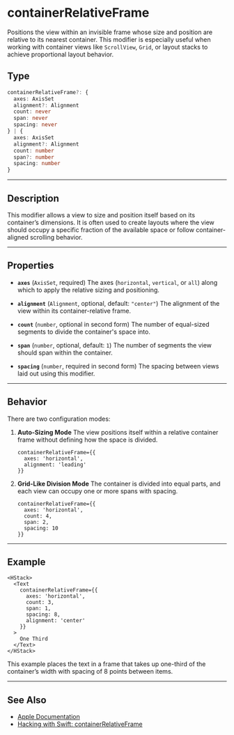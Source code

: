 # containerRelativeFrame 

Positions the view within an invisible frame whose size and position are relative to its nearest container. This modifier is especially useful when working with container views like `ScrollView`, `Grid`, or layout stacks to achieve proportional layout behavior.

## Type

```ts
containerRelativeFrame?: {
  axes: AxisSet
  alignment?: Alignment
  count: never
  span: never
  spacing: never
} | {
  axes: AxisSet
  alignment?: Alignment
  count: number
  span?: number
  spacing: number
}
```

---

## Description

This modifier allows a view to size and position itself based on its container’s dimensions. It is often used to create layouts where the view should occupy a specific fraction of the available space or follow container-aligned scrolling behavior.

---

## Properties

* **`axes`** (`AxisSet`, required)
  The axes (`horizontal`, `vertical`, or `all`) along which to apply the relative sizing and positioning.

* **`alignment`** (`Alignment`, optional, default: `"center"`)
  The alignment of the view within its container-relative frame.

* **`count`** (`number`, optional in second form)
  The number of equal-sized segments to divide the container's space into.

* **`span`** (`number`, optional, default: `1`)
  The number of segments the view should span within the container.

* **`spacing`** (`number`, required in second form)
  The spacing between views laid out using this modifier.

---

## Behavior

There are two configuration modes:

1. **Auto-Sizing Mode**
   The view positions itself within a relative container frame without defining how the space is divided.

   ```tsx
   containerRelativeFrame={{
     axes: 'horizontal',
     alignment: 'leading'
   }}
   ```

2. **Grid-Like Division Mode**
   The container is divided into equal parts, and each view can occupy one or more spans with spacing.

   ```tsx
   containerRelativeFrame={{
     axes: 'horizontal',
     count: 4,
     span: 2,
     spacing: 10
   }}
   ```

---

## Example

```tsx
<HStack>
  <Text
    containerRelativeFrame={{
      axes: 'horizontal',
      count: 3,
      span: 1,
      spacing: 8,
      alignment: 'center'
    }}
  >
    One Third
  </Text>
</HStack>
```

This example places the text in a frame that takes up one-third of the container’s width with spacing of 8 points between items.

---

## See Also

* [Apple Documentation](https://developer.apple.com/documentation/swiftui/view/containerrelativeframe%28_:alignment:%29)
* [Hacking with Swift: containerRelativeFrame](https://www.hackingwithswift.com/quick-start/swiftui/how-to-adjust-the-size-of-a-view-relative-to-its-container)

